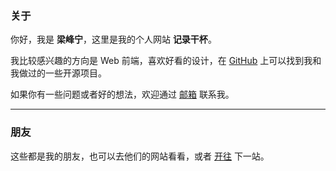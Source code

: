 
### 关于

你好，我是 **梁峰宁**，这里是我的个人网站 **记录干杯**。

我比较感兴趣的方向是 Web 前端，喜欢好看的设计，在 [GitHub](https://github.com/Lifeni) 上可以找到我和我做过的一些开源项目。

如果你有一些问题或者好的想法，欢迎通过 [邮箱](mailto:liangfengning@foxmail.com) 联系我。

---

### 朋友

这些都是我的朋友，也可以去他们的网站看看，或者 [开往](https://github.com/volfclub/travellings) 下一站。

<Friend />
